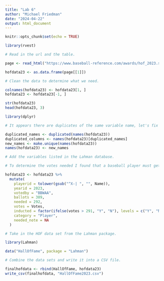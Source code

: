 ```yaml
---
title: "Lab 6"
author: "Michael Friedman"
date: "2024-04-22"
output: html_document
---
```


```r
knitr::opts_chunk$set(echo = TRUE)
```


```r

library(rvest)

# Read in the url and the table.

page <- read_html("https://www.baseball-reference.com/awards/hof_2023.shtml") %>% html_table()

hofdata23 <- as.data.frame(page[[1]])

# Clean the data to determine what we need.

colnames(hofdata23) <- hofdata23[1, ]
hofdata23 <- hofdata23[-1, ]

str(hofdata23)
head(hofdata23, 3)

```


```r

library(dplyr)

# It appears there are duplicates of the same variable name, let's fix that.

duplicated_names <- duplicated(names(hofdata23))
duplicated_columns <- names(hofdata23)[duplicated_names]
new_names <- make.unique(names(hofdata23))
names(hofdata23) <- new_names

# Add the variables listed in the Lahman database.

# To determine the votes needed I found that a baseball player must get 75% of the votes to make the HOF. 0.75 * 389 = 291.75, we'll use 292.

hofdata23 <- hofdata23 %>%
  mutate(
    playerid = tolower(gsub("^X-| ", "", Name)),
    yearid = 2023,
    votedby = "BBWAA",
    ballots = 389,
    needed = 292,
    votes = Votes,
    inducted = factor(ifelse(votes > 291, "Y", "N"), levels = c("Y", "N")),
    category = "Player",
    needed_note = NA
  )

```


```r

# Take in the HOF data set from the Lahman package.

library(Lahman)

data("HallOfFame", package = "Lahman")

# Combine the data sets and write it into a CSV file.

finalhofdata <- rbind(HallOfFame, hofdata23)
write_csv(finalhofdata, "HallOfFame2023.csv")

```
